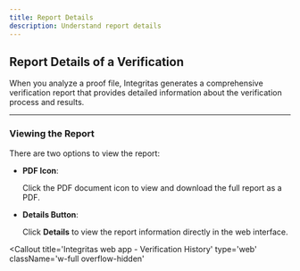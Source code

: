```yaml
---
title: Report Details
description: Understand report details
---
```


## Report Details of a Verification

When you analyze a proof file, Integritas generates a comprehensive verification report that provides detailed information about the verification process and results.

---

### Viewing the Report

There are two options to view the report:

- **PDF Icon**:

  Click the PDF document icon to view and download the full report as a PDF.

- **Details Button**:

  Click **Details** to view the report information directly in the web interface.

<Callout
  title='Integritas web app - Verification History'
  type='web'
  className='w-full overflow-hidden'
>
  <ImageZoom
    width={380}
    height={200}
    alt='Integritas web app - verification history'
    src='/guide-web/verification-history.png'
    className='w-full h-auto object-contain'
  />
</Callout>
